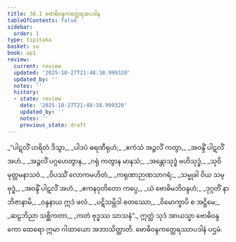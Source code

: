 ```yaml
---
title: 38.1 ဗောဓိဝန္ဒကတ္ထေရအပဒါန
tableOfContents: false
sidebar:
  order: 1
type: tipitaka
basket: su
book: ap1
review:
  current: review
  updated: '2025-10-27T21:48:38.999320'
  updated_by: ''
  notes: ''
  history:
  - state: review
    date: '2025-10-27T21:48:38.999320'
    updated_by: ''
    notes: ''
    previous_state: draft
---
```



<ReviewStatus review={frontmatter.review} showDetails={true} />

<HypothesisAnnotation frontmatter={frontmatter} />

<DynamicBreadcrumb />

<Division number="1" book="ap1" e="ch" v="20" p="335">

<Paragraph number="4096" type="verses" book="ap1">
_“ပါဋလိံ ဟရိတံ ဒိသွာ,_  
_ပါဒပံ ဓရဏီရုဟံ;_  
_ဧကံသံ အဉ္ဇလိံ ကတွာ,_  
_အဝန္ဒိံ ပါဋလိံ အဟံ._  

</Paragraph>

</Division>
<Division number="2" book="ap1" e="ch" v="20" p="335">

<Paragraph number="4097" type="verses" book="ap1">
_အဉ္ဇလိံ ပဂ္ဂဟေတွာန,_  
_ဂရုံ ကတွာန မာနသံ;_  
_အန္တောသုဒ္ဓံ ဗဟိသုဒ္ဓံ,_  
_သုဝိမုတ္တမနာသဝံ._  

</Paragraph>

</Division>
<Division number="3" book="ap1" e="ch" v="20" p="335">

<Paragraph number="4098" type="verses" book="ap1">
_ဝိပဿိံ လောကမဟိတံ,_  
_ကရုဏာဉာဏသာဂရံ;_  
_သမ္မုခါ ဝိယ သမ္ဗုဒ္ဓံ,_  
_အဝန္ဒိံ ပါဋလိံ အဟံ._  

</Paragraph>

</Division>
<Division number="4" book="ap1" e="ch" v="20" p="335">

<Paragraph number="4099" type="verses" book="ap1">
_ဧကနဝုတိတော ကပ္ပေ,_  
_ယံ ဗောဓိမဘိဝန္ဒဟံ;_  
_ဒုဂ္ဂတိံ နာဘိဇာနာမိ,_  
_ဝန္ဒနာယ ဣဒံ ဖလံ._  

</Paragraph>

</Division>
<Division number="5" book="ap1" e="ch" v="20" p="335">

<Paragraph number="4100" type="verses" book="ap1">
_ပဋိသမ္ဘိဒါ စတဿော,_  
_ဝိမောက္ခာပိ စ အဋ္ဌိမေ;_  
_ဆဠဘိညာ သစ္ဆိကတာ,_  
_ကတံ ဗုဒ္ဓဿ သာသနံ”._  

</Paragraph>

<Paragraph number="4101" book="ap1">
ဣတ္ထံ သုဒံ အာယသ္မာ ဗောဓိဝန္ဒကော ထေရော ဣမာ ဂါထာယော အဘာသိတ္ထာတိ.

</Paragraph>
</Division>

<Paragraph number="4102" type="center" book="ap1">
ဗောဓိဝန္ဒကတ္ထေရဿာပဒါနံ ပဌမံ.
</Paragraph>